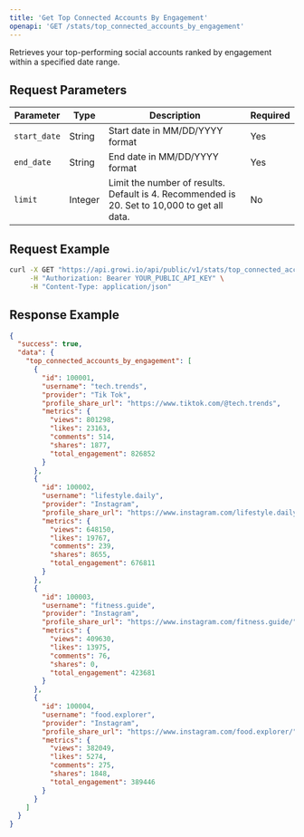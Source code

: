 ```yaml
---
title: 'Get Top Connected Accounts By Engagement'
openapi: 'GET /stats/top_connected_accounts_by_engagement'
---
```


Retrieves your top-performing social accounts ranked by engagement within a specified date range.

## Request Parameters

| Parameter | Type | Description | Required |
| --- | --- | --- | --- |
| `start_date` | String | Start date in MM/DD/YYYY format | Yes |
| `end_date` | String | End date in MM/DD/YYYY format | Yes |
| `limit` | Integer | Limit the number of results. Default is 4. Recommended is 20. Set to 10,000 to get all data. | No |

## Request Example

```bash
curl -X GET "https://api.growi.io/api/public/v1/stats/top_connected_accounts_by_engagement?start_date=01/01/2023&end_date=01/31/2023&limit=5" \
     -H "Authorization: Bearer YOUR_PUBLIC_API_KEY" \
     -H "Content-Type: application/json"
```

## Response Example

```json
{
  "success": true,
  "data": {
    "top_connected_accounts_by_engagement": [
      {
        "id": 100001,
        "username": "tech.trends",
        "provider": "Tik Tok",
        "profile_share_url": "https://www.tiktok.com/@tech.trends",
        "metrics": {
          "views": 801298,
          "likes": 23163,
          "comments": 514,
          "shares": 1877,
          "total_engagement": 826852
        }
      },
      {
        "id": 100002,
        "username": "lifestyle.daily",
        "provider": "Instagram",
        "profile_share_url": "https://www.instagram.com/lifestyle.daily/",
        "metrics": {
          "views": 648150,
          "likes": 19767,
          "comments": 239,
          "shares": 8655,
          "total_engagement": 676811
        }
      },
      {
        "id": 100003,
        "username": "fitness.guide",
        "provider": "Instagram",
        "profile_share_url": "https://www.instagram.com/fitness.guide/",
        "metrics": {
          "views": 409630,
          "likes": 13975,
          "comments": 76,
          "shares": 0,
          "total_engagement": 423681
        }
      },
      {
        "id": 100004,
        "username": "food.explorer",
        "provider": "Instagram",
        "profile_share_url": "https://www.instagram.com/food.explorer/",
        "metrics": {
          "views": 382049,
          "likes": 5274,
          "comments": 275,
          "shares": 1848,
          "total_engagement": 389446
        }
      }
    ]
  }
} 